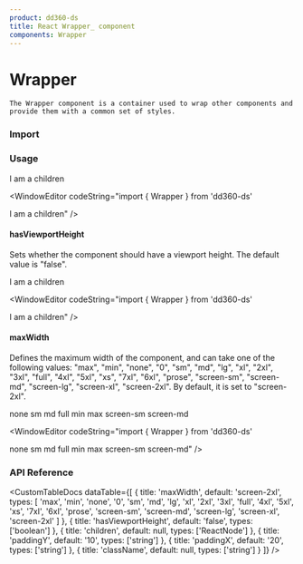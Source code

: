 ```yaml
---
product: dd360-ds
title: React Wrapper_ component
components: Wrapper
---
```


# Wrapper

    The Wrapper component is a container used to wrap other components and provide them with a common set of styles.

### Import

<WindowEditor codeString="import { Wrapper } from 'dd360-ds'" />
<WindowEditor codeString="import Wrapper from 'dd360-ds/Wrapper'" />

### Usage

<ContainerComponentDoc>
   <Wrapper className="bg-blue-500">I am a children</Wrapper>
</ContainerComponentDoc>

<WindowEditor codeString="import { Wrapper } from 'dd360-ds'

<Wrapper className='bg-blue-500' >I am a children</Wrapper>" />

#### hasViewportHeight

Sets whether the component should have a viewport height. 
The default value is "false".

<ContainerComponentDoc>
   <Wrapper className='bg-blue-500' hasViewportHeight >I am a children</Wrapper>
</ContainerComponentDoc>

<WindowEditor codeString="import { Wrapper } from 'dd360-ds'

<Wrapper hasViewportHeight className='bg-blue-500' >I am a children</Wrapper>" />

#### maxWidth

Defines the maximum width of the component, and can take one of the following values: "max", "min", "none", "0", "sm", "md", "lg", "xl", "2xl", "3xl", "full", "4xl", "5xl", "xs", "7xl", "6xl", "prose", "screen-sm", "screen-md", "screen-lg", "screen-xl", "screen-2xl". 
By default, it is set to "screen-2xl".

<ContainerComponentDoc>
   <Wrapper  maxWidth='none' className='bg-blue-500 mb-2'>none</Wrapper>
   <Wrapper  maxWidth='sm' className='bg-blue-500 mb-2'>sm</Wrapper>
   <Wrapper  maxWidth='md' className='bg-blue-500 mb-2'>md</Wrapper>
   <Wrapper  maxWidth='full' className='bg-blue-500 mb-2'>full</Wrapper>
   <Wrapper  maxWidth='min' className='bg-blue-500 mb-2'>min</Wrapper>
   <Wrapper  maxWidth='max' className='bg-blue-500 mb-2'>max</Wrapper>
   <Wrapper  maxWidth='screen-sm' className='bg-blue-500 mb-2'>screen-sm</Wrapper>
   <Wrapper  maxWidth='screen-md' className='bg-blue-500 mb-2'>screen-md</Wrapper>
</ContainerComponentDoc>

<WindowEditor codeString="import { Wrapper } from 'dd360-ds'

<Wrapper maxWidth='none'>none</Wrapper>
<Wrapper maxWidth='sm'>sm</Wrapper>
<Wrapper maxWidth='md'>md</Wrapper>
<Wrapper maxWidth='full'>full</Wrapper>
<Wrapper maxWidth='min'>min</Wrapper>
<Wrapper maxWidth='max'>max</Wrapper>
<Wrapper maxWidth='screen-sm'>screen-sm</Wrapper>
<Wrapper maxWidth='screen-md'>screen-md</Wrapper>" />



### API Reference

<CustomTableDocs
    dataTable={[
        { title: 'maxWidth', default: 'screen-2xl', types: [
                'max',
                'min',
                'none',
                '0',
                'sm',
                'md',
                'lg',
                'xl',
                '2xl',
                '3xl',
                'full',
                '4xl',
                '5xl',
                'xs',
                '7xl',
                '6xl',
                'prose',
                'screen-sm',
                'screen-md',
                'screen-lg',
                'screen-xl',
                'screen-2xl'
            ]
        },
        { title: 'hasViewportHeight', default: 'false', types: ['boolean'] },
        { title: 'children', default: null, types: ['ReactNode'] },
        { title: 'paddingY', default: '10', types: ['string'] },
        { title: 'paddingX', default: '20', types: ['string'] },
        { title: 'className', default: null, types: ['string'] }
    ]}
/>
